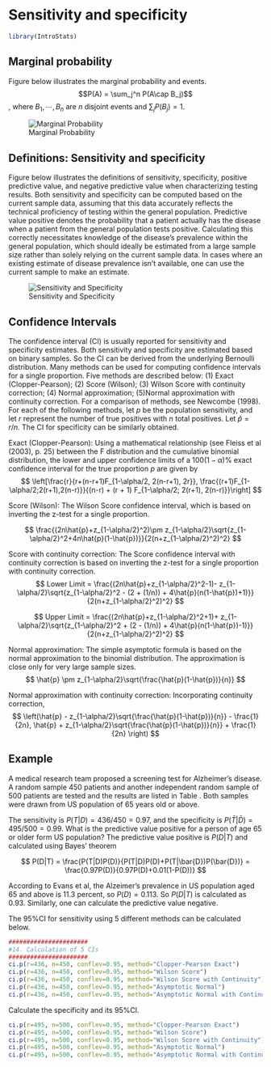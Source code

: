 
# Sensitivity and specificity

```{r}
library(IntroStats)
```

## Marginal probability

Figure below illustrates the marginal probability and events. $$P(A) = \sum_j^n P(A\cap B_j)$$, where $B_1, \cdots, B_n$ are $n$ disjoint events and $\sum_j P(B_j) = 1$. 
    
![Marginal Probability](https://i.ibb.co/8PVnsjw/Marginal.png)


## Definitions: Sensitivity and specificity

Figure below illustrates the definitions of sensitivity, specificity, positive predictive value, and negative predictive value when characterizing testing results. Both sensitivity and specificity can be computed based on the current sample data, assuming that this data accurately reflects the technical proficiency of testing within the general population. Predictive value positive denotes the probability that a patient actually has the disease when a patient from the general population tests positive. Calculating this correctly necessitates knowledge of the disease's prevalence within the general population, which should ideally be estimated from a large sample size rather than solely relying on the current sample data. In cases where an existing estimate of disease prevalence isn't available, one can use the current sample to make an estimate. 

![Sensitivity and Specificity](https://i.ibb.co/xsFjkXZ/sensitivity-and-specificity.png)

## Confidence Intervals

The confidence interval (CI) is usually reported for sensitivity and specificity estimates. Both sensitivity and specificity are estimated based on binary samples. So the CI can be derived from the underlying Bernoulli distribution. Many methods can be used for computing confidence intervals for a single proportion. Five methods are described below: (1) Exact (Clopper-Pearson); (2) Score (Wilson); (3) Wilson Score with continuity correction; (4) Normal approximation; (5)Normal approximation with continuity correction. For a comparison of methods, see Newcombe (1998). For each of the following methods, let $p$ be the population sensitivity, and let $r$ represent the number of true positives with $n$ total positives. Let $\hat{p} = r / n$. The CI for specificity can be similarly obtained.

Exact (Clopper-Pearson): Using a mathematical relationship (see Fleiss et al (2003), p. 25) between the F distribution and the cumulative binomial distribution, the lower and upper confidence limits of a $100(1-\alpha)$\% exact confidence interval for the true proportion $p$ are given by 
$$
      \left[\frac{r}{r+(n-r+1)F_{1-\alpha/2, 2(n-r+1), 2r}}, \frac{(r+1)F_{1-\alpha/2;2(r+1),2(n-r)}}{(n-r) + (r + 1) F_{1-\alpha/2; 2(r+1), 2(n-r)}}\right]
$$
      
Score (Wilson): The Wilson Score confidence interval, which is based on inverting the z-test for a single proportion. 

$$
      \frac{(2n\hat{p}+z_{1-\alpha/2}^2)\pm z_{1-\alpha/2}\sqrt{z_{1-\alpha/2}^2+4n\hat{p}(1-\hat{p})}}{2(n+z_{1-\alpha/2}^2)^2}
$$
      
Score with continuity correction: The Score confidence interval with continuity correction is based on inverting the z-test for a single proportion with continuity correction.
$$
Lower Limit = \frac{(2n\hat{p}+z_{1-\alpha/2}^2-1)- z_{1-\alpha/2}\sqrt{z_{1-\alpha/2}^2 - (2 + (1/n)) + 4\hat{p}(n(1-\hat{p})+1)}}{2(n+z_{1-\alpha/2}^2)^2}
$$

$$
Upper Limit = \frac{(2n\hat{p}+z_{1-\alpha/2}^2+1)+ z_{1-\alpha/2}\sqrt{z_{1-\alpha/2}^2 + (2 - (1/n)) + 4\hat{p}(n(1-\hat{p})-1)}}{2(n+z_{1-\alpha/2}^2)^2}
$$

Normal approximation: The simple asymptotic formula is based on the normal approximation to the binomial distribution. The approximation is close only for very large sample sizes.
$$
      \hat{p} \pm z_{1-\alpha/2}\sqrt{\frac{\hat{p}(1-\hat{p})}{n}}
$$
      
Normal approximation with continuity correction: Incorporating continuity correction,
$$
      \left(\hat{p} - z_{1-\alpha/2}\sqrt{\frac{\hat{p}(1-\hat{p})}{n}} - \frac{1}{2n}, \hat{p} + z_{1-\alpha/2}\sqrt{\frac{\hat{p}(1-\hat{p})}{n}} + \frac{1}{2n} \right)
$$

## Example 

A medical research team proposed a screening test for Alzheimer's disease. A random sample 450 patients and another independent random sample of 500 patients are tested and the results are listed in Table \ref{tab:sensitivity}. Both samples were drawn from US population of 65 years old or above.
	\begin{center}
		\begin{table}[]
		\centering
		\caption{\label{tab:sensitivity} Alzheimer's Diagnosis}
		\begin{tabular}{@{}cccc@{}}
			\toprule
			Test & Disease Present($D$) & Disease Absent ($\bar{D}$) & Total \\ 
			\midrule
			Positive ($T$)      & 436 & 5 & 441   \\
			Negative ($\bar{T}$)& 14 & 495 & 509  \\
			Total             & 450 & 500 & 950   \\ 
			\bottomrule
		\end{tabular}
		
	\end{table}
    \end{center}
The sensitivity is $P(T|D) = 436/450 = 0.97$, and  the specificity is $P(\bar{T}|\bar{D}) = 495/500=0.99$. What is the predictive value positive for a person of age 65 or older form US population? The predictive value positive is $P(D|T)$ and calculated using Bayes' theorem

$$
P(D|T) = \frac{P(T|D)P(D)}{P(T|D)P(D)+P(T|\bar{D})P(\bar{D})} = \frac{0.97P(D)}{0.97P(D)+0.01(1-P(D))}
$$

According to Evans et al, the Alzeimer's prevalence in US population aged 65 and above is 11.3 percent, so $P(D) = 0.113$. So $P(D|T)$ is calculated as 0.93. Similarly, one can calculate the predictive value negative.
	
The 95\%CI for sensitivity using 5 different methods can be calculated below. 

```{r}
######################
#14. Calculation of 5 CIs
######################
ci.p(r=436, n=450, conflev=0.95, method="Clopper-Pearson Exact")
ci.p(r=436, n=450, conflev=0.95, method="Wilson Score")
ci.p(r=436, n=450, conflev=0.95, method="Wilson Score with Continuity")
ci.p(r=436, n=450, conflev=0.95, method="Asymptotic Normal")
ci.p(r=436, n=450, conflev=0.95, method="Asymptotic Normal with Continuity")

```


Calculate the specificity and its 95%CI. 
```{r}
ci.p(r=495, n=500, conflev=0.95, method="Clopper-Pearson Exact")
ci.p(r=495, n=500, conflev=0.95, method="Wilson Score")
ci.p(r=495, n=500, conflev=0.95, method="Wilson Score with Continuity")
ci.p(r=495, n=500, conflev=0.95, method="Asymptotic Normal")
ci.p(r=495, n=500, conflev=0.95, method="Asymptotic Normal with Continuity")

```
